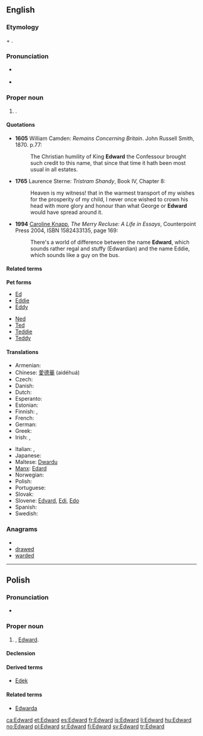 ==English==
{{wikipedia}}

===Etymology===
{{etyl|ang}} {{term|ead|eād|rich|lang=ang}} + {{term|weard||guard|lang=ang}}.

===Pronunciation===
* {{a|RP}} {{IPA|/ˈedwəd/}}
* {{hyphenation|ed|ward}}

===Proper noun===
{{en-proper noun}}

# {{given name|male|from=Old English}}.

====Quotations====
* '''1605''' William Camden: ''Remains Concerning Britain''. John Russell Smith, 1870. p.77:
*: The Christian humility of King '''Edward''' the Confessour brought such credit to this name, that since that time it hath been most usual in all estates.
* '''1765''' Laurence Sterne: ''Tristram Shandy'', Book IV, Chapter 8:
*: Heaven is my witness! that in the warmest transport of my wishes for the prosperity of my child, I never once wished to crown his head with more glory and honour than what George or '''Edward''' would have spread around it.
* '''1994''' [[w:Caroline Knapp|Caroline Knapp]], ''The Merry Recluse: A Life in Essays'', Counterpoint Press 2004, ISBN 1582433135, page 169:
*: There's a world of difference between the name '''Edward''', which sounds rather regal and stuffy (Edwardian) and the name Eddie, which sounds like a guy on the bus.

====Related terms====
'''Pet forms'''
{{top2}}
* [[Ed]]
* [[Eddie]]
* [[Eddy]]
{{mid2}}
* [[Ned]]
* [[Ted]]
* [[Teddie]]
* [[Teddy]]
{{bottom2}}

====Translations====
{{trans-top|male given name}}
* Armenian: {{t-|hy|Էդվարդ|tr=Ēdvard}}
* Chinese: [[愛]][[德]][[華]] (aidéhuá)
* Czech: {{t-|cs|Edvard|m}}
* Danish: {{t-|da|Edvard}}
* Dutch: {{t-|nl|Edward}}
* Esperanto: {{t-|eo|Eduardo|xs=Esperanto}}
* Estonian: {{t-|et|Eduard}}
* Finnish: {{t-|fi|Edvard}}, {{t+|fi|Eetu}}
* French: {{t-|fr|Édouard}}
* German: {{t+|de|Eduard}}
* Greek: {{t+|el|Εδουάρδος|m|tr=Edouárdos}}
* Irish: {{t-|ga|Éadbhard|xs=Irish}}, {{t|ga|Éamann|xs=Irish}}
{{trans-mid}}
* Italian: {{t+|it|Edoardo}}, {{t+|it|Eduardo}}
* Japanese: {{t|ja|エドワード|tr=Edowādo}}
* Maltese: [[Dwardu]]
* [[Manx]]: [[Edard]]
* Norwegian: {{t+|no|Edvard}}
* Polish: {{t+|pl|Edward|m}}
* Portuguese: {{t-|pt|Eduardo}}
* Slovak: {{t-|sk|Eduard}}
* Slovene: [[Edvard]], [[Edi]], [[Edo]]
* Spanish: {{t-|es|Eduardo}}
* Swedish: {{t+|sv|Edvard}}
{{trans-bottom}}

===Anagrams===
* {{alphagram|adderw}}
* [[drawed#English|drawed]]
* [[warded#English|warded]]
----
==Polish==

===Pronunciation===
* {{IPA|/ˈɛd̪vart̪/|lang=pl}}

===Proper noun===
{{infl|pl|proper noun|g=m}}

# {{given name|male|lang=pl}}, [[#English|Edward]].

====Declension====
{{pl-decl-noun
|Edward|Edwardowie
|Edwarda|Edwardów
|Edwardowi|Edwardom
|Edwarda|Edwardów
|Edwardem|Edwardami
|Edwardzie|Edwardach
|Edwardzie|Edwardowie
}}

====Derived terms====
*[[Edek]]

====Related terms====
*[[Edwarda]] {{f}}

[[ca:Edward]]
[[et:Edward]]
[[es:Edward]]
[[fr:Edward]]
[[is:Edward]]
[[li:Edward]]
[[hu:Edward]]
[[no:Edward]]
[[pl:Edward]]
[[sr:Edward]]
[[fi:Edward]]
[[sv:Edward]]
[[tr:Edward]]